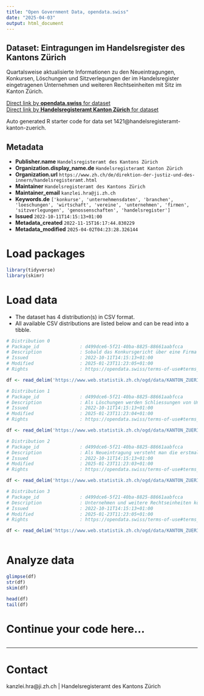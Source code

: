 ```yaml
---
title: "Open Government Data, opendata.swiss"
date: "2025-04-03"
output: html_document
---
```


## Dataset: Eintragungen im Handelsregister des Kantons Zürich

Quartalsweise aktualisierte Informationen zu den Neueintragungen, Konkursen, Löschungen und Sitzverlegungen der im Handelsregister eingetragenen Unternehmen und weiteren Rechtseinheiten mit Sitz im Kanton Zürich.

[Direct link by **opendata.swiss** for dataset](https://opendata.swiss/de/dataset/eintragungen-im-handelsregister-des-kantons-zurich)<br>
[Direct link by **Handelsregisteramt Kanton Zürich** for dataset]()

Auto generated R starter code for data set 1421@handelsregisteramt-kanton-zuerich.

## Metadata

- **Publisher.name** `Handelsregisteramt des Kantons Zürich`
- **Organization.display_name.de** `Handelsregisteramt Kanton Zürich`
- **Organization.url** `https://www.zh.ch/de/direktion-der-justiz-und-des-innern/handelsregisteramt.html`
- **Maintainer** `Handelsregisteramt des Kantons Zürich`
- **Maintainer_email** `kanzlei.hra@ji.zh.ch`
- **Keywords.de** `['konkurse', 'unternehmensdaten', 'branchen', 'loeschungen', 'wirtschaft', 'vereine', 'unternehmen', 'firmen', 'sitzverlegungen', 'genossenschaften', 'handelsregister']`
- **Issued** `2022-10-11T14:15:13+01:00`
- **Metadata_created** `2022-11-15T16:17:44.830229`
- **Metadata_modified** `2025-04-02T04:23:28.326144`


# Load packages

```r

library(tidyverse)
library(skimr)

```

# Load data

-   The dataset has 4 distribution(s) in CSV format.
-   All available CSV distributions are listed below and can be read into a tibble.

```r

# Distribution 0
# Package_id               : d499dce6-5f21-40ba-8825-88661aabfcca
# Description              : Sobald das Konkursgericht über eine Firma den Konkurs eröffnet hat, wird ein Konkursfall registriert. Wird das Verfahren eingestellt und zu einem späteren Zeitpunkt ein neues Konkursverfahren eröffnet, wird diese  Konkurseröffnung erneut gezählt.
# Issued                   : 2022-10-11T14:15:13+01:00
# Modified                 : 2025-01-23T11:23:05+01:00
# Rights                   : https://opendata.swiss/terms-of-use#terms_by

df <- read_delim('https://www.web.statistik.zh.ch/ogd/data/KANTON_ZUERICH_HRA_Konkurse.csv')

# Distribution 1
# Package_id               : d499dce6-5f21-40ba-8825-88661aabfcca
# Description              : Als Löschungen werden Schliessungen von Unternehmen und weiteren Rechtseinheiten erfasst. Darunter fallen auch Löschungen von Amtes wegen sowie  aufgrund eines Fusionsverfahrens.
# Issued                   : 2022-10-11T14:15:13+01:00
# Modified                 : 2025-01-23T11:23:04+01:00
# Rights                   : https://opendata.swiss/terms-of-use#terms_by

df <- read_delim('https://www.web.statistik.zh.ch/ogd/data/KANTON_ZUERICH_HRA_Loeschungen.csv')

# Distribution 2
# Package_id               : d499dce6-5f21-40ba-8825-88661aabfcca
# Description              : Als Neueintragung versteht man die erstmalige Erfassung von Unternehmen und weiteren Rechtseinheiten im Handelsregister.
# Issued                   : 2022-10-11T14:15:13+01:00
# Modified                 : 2025-01-23T11:23:03+01:00
# Rights                   : https://opendata.swiss/terms-of-use#terms_by

df <- read_delim('https://www.web.statistik.zh.ch/ogd/data/KANTON_ZUERICH_HRA_Neueintragungen.csv')

# Distribution 3
# Package_id               : d499dce6-5f21-40ba-8825-88661aabfcca
# Description              : Unternehmen und weitere Rechtseinheiten können ihre Domiziladresse ändern. Sobald ein Wechsel über die Kantonsgrenzen erfolgt, wechselt die Zuständigkeit des kantonalen Handelsregisters. Verlegt ein im Zürcher Handelsregister eingetragenes Unternehmen sein Domizil in einen anderen Kanton, wird dies als Wegzug aus dem Kanton Zürich gezählt. Umgekehrt hat eine Domiziländerung in eine Zürcher Gemeinde einen Eintrag im Zürcher Handelsregister zur Folge, was als Zuzug in den Kanton Zürich ausgewiesen wird.
# Issued                   : 2022-10-11T14:15:13+01:00
# Modified                 : 2025-01-23T11:23:05+01:00
# Rights                   : https://opendata.swiss/terms-of-use#terms_by

df <- read_delim('https://www.web.statistik.zh.ch/ogd/data/KANTON_ZUERICH_HRA_Sitzverlegungen.csv')



```

# Analyze data

```r

glimpse(df)
str(df)
skim(df)

head(df)
tail(df)

```

# Continue your code here...

```r

```

------------------------------------------------------------------------

# Contact

kanzlei.hra@ji.zh.ch | Handelsregisteramt des Kantons Zürich
